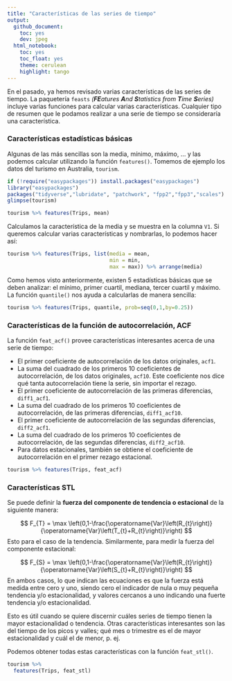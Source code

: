 ```yaml
---
title: "Características de las series de tiempo"
output:
  github_document:
    toc: yes
    dev: jpeg
  html_notebook:
    toc: yes
    toc_float: yes
    theme: cerulean
    highlight: tango
---
```


En el pasado, ya hemos revisado varias características de las series de tiempo. La paquetería `feasts` *(**FE**atures **A**nd **S**tatistics from **T**ime **S**eries)* incluye varias funciones para calcular varias características. Cualquier tipo de resumen que le podamos realizar a una serie de tiempo se consideraría una característica.

### Características estadísticas básicas

Algunas de las más sencillas son la media, mínimo, máximo, ... y las podemos calcular utilizando la función `features()`. Tomemos de ejemplo los datos del turismo en Australia, `tourism`.

```r
if (!require("easypackages")) install.packages("easypackages")
library("easypackages")
packages("tidyverse","lubridate", "patchwork", "fpp2","fpp3","scales")
glimpse(tourism)

tourism %>% features(Trips, mean)
```

Calculamos la característica de la media y se muestra en la columna `V1`. Si queremos calcular varias características y nombrarlas, lo podemos hacer así:

```r
tourism %>% features(Trips, list(media = mean, 
                                 min = min,
                                 max = max)) %>% arrange(media)
```

Como hemos visto anteriormente, existen 5 estadísticas básicas que se deben analizar: el mínimo, primer cuartil, mediana, tercer cuartil y máximo. La función `quantile()` nos ayuda a calcularlas de manera sencilla:

```r
tourism %>% features(Trips, quantile, prob=seq(0,1,by=0.25))
```

### Características de la función de autocorrelación, ACF

La función `feat_acf()` provee características interesantes acerca de una serie de tiempo:

* El primer coeficiente de autocorrelación de los datos originales, `acf1`.
* La suma del cuadrado de los primeros 10 coeficientes de autocorrelación, de los datos originales, `acf10`. Este coeficiente nos dice qué tanta autocorrelación tiene la serie, sin importar el rezago.
* El primer coeficiente de autocorrelación de las primeras diferencias, `diff1_acf1`.
* La suma del cuadrado de los primeros 10 coeficientes de autocorrelación, de las primeras diferencias, `diff1_acf10`.
* El primer coeficiente de autocorrelación de las segundas diferencias, `diff2_acf1`.
* La suma del cuadrado de los primeros 10 coeficientes de autocorrelación, de las segundas diferencias, `diff2_acf10`.
* Para datos estacionales, también se obtiene el coeficiente de autocorrelación en el primer rezago estacional.

```r
tourism %>% features(Trips, feat_acf)
```
### Características STL

Se puede definir la **fuerza del componente de tendencia o estacional** de la siguiente manera:

$$
F_{T} = \max \left(0,1-\frac{\operatorname{Var}\left(R_{t}\right)}{\operatorname{Var}\left(T_{t}+R_{t}\right)}\right)
$$
Esto para el caso de la tendencia. Similarmente, para medir la fuerza del componente estacional:

$$
F_{S} = \max \left(0,1-\frac{\operatorname{Var}\left(R_{t}\right)}{\operatorname{Var}\left(S_{t}+R_{t}\right)}\right)
$$
En ambos casos, lo que indican las ecuaciones es que la fuerza está medida entre cero y uno, siendo cero el indicador de nula o muy pequeña tendencia y/o estacionalidad, y valores cercanos a uno indicando una fuerte tendencia y/o estacionalidad.

Esto es útil cuando se quiere discernir cuáles series de tiempo tienen la mayor estacionalidad o tendencia. Otras características interesantes son las del tiempo de los picos y valles; qué mes o trimestre es el de mayor estacionalidad y cuál el de menor, p. ej.

Podemos obtener todas estas características con la función `feat_stl()`.

```r
tourism %>%
  features(Trips, feat_stl)
```

